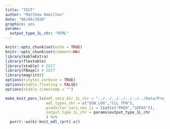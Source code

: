 ```yaml
---
title: "TEST"
author: "Matthew Hamilton"
date: "06/08/2020"
graphics: yes
params:
  output_type_1L_chr: "HTML"
---
```


```r
knitr::opts_chunk$set(echo = TRUE)
knitr::opts_chunk$set(comment=NA)
library(kableExtra)
library(flextable)
library(xtable) # EDIT
library(FBaqol) # EDIT
library(magrittr)
options(tinytex.verbose = TRUE)
options(xtable.floating = FALSE)
options(xtable.timestamp = "")
```

```r
make_knit_pars_ls(mdl_smry_dir_1L_chr = "../../../../../../../Data/Project/Utility_Models", # path_to_write_to_1L_chr
                  mdl_types_chr = c("GSN_LOG","CLL_TFN"),
                  predictor_vars_nms_ls = list(c("PHQ9","SOFAS")),
                  output_type_1L_chr = params$output_type_1L_chr
                  ) %>% 
  purrr::walk(~knit_mdl_rprt(.x))

```

